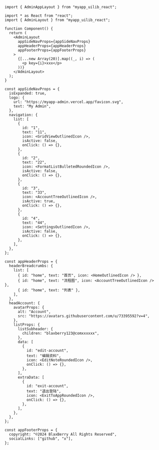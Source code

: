 
<Meta of={Stories} />

<Title>\<AdminAppLayout></Title>

```tsx
import { AdminAppLayout } from "myapp_uilib_react";
```

```tsx
import * as React from "react";
import { AdminLayout } from "myapp_uilib_react";

function Component() {
  return (
    <AdminLayout
      appSideNavProps={appSideNavProps}
      appHeaderProps={appHeaderProps}
      appFooterProps={appFooterProps}
    >
      {[...new Array(20)].map((_, i) => (
        <p key={i}>xxx</p>
      ))}
    </AdminLayout>
  );
}

const appSideNavProps = {
  isExpanded: true,
  logo: {
    url: "https://myapp-admin.vercel.app/favicon.svg",
    text: "My Admin",
  },
  navigation: {
    list: [
      {
        id: "1",
        text: "11",
        icon: <GridViewOutlinedIcon />,
        isActive: false,
        onClick: () => {},
      },
      {
        id: "2",
        text: "22",
        icon: <FormatListBulletedRoundedIcon />,
        isActive: false,
        onClick: () => {},
      },
      {
        id: "3",
        text: "33",
        icon: <AccountTreeOutlinedIcon />,
        isActive: true,
        onClick: () => {},
      },
      {
        id: "4",
        text: "44",
        icon: <SettingsOutlinedIcon />,
        isActive: false,
        onClick: () => {},
      },
    ],
  },
};

const appHeaderProps = {
  headerBreadcrumbs: {
    list: [
      { id: "home", text: "首页", icon: <HomeOutlinedIcon /> },
      { id: "home", text: "流程图", icon: <AccountTreeOutlinedIcon /> },
      { id: "home", text: "列表" },
    ],
  },
  headAccount: {
    avatarProps: {
      alt: "Account",
      src: "https://avatars.githubusercontent.com/u/73395592?v=4",
    },
    listProps: {
      listSubheader: {
        children: "blaxberry123@comxxxxxx",
      },
      data: [
        {
          id: "edit-account",
          text: "编辑资料",
          icon: <EditNoteRoundedIcon />,
          onClick: () => {},
        },
      ],
      extraData: [
        {
          id: "exit-account",
          text: "退出登陆",
          icon: <ExitToAppRoundedIcon />,
          onClick: () => {},
        },
      ],
    },
  },
};

const appFooterProps = {
  copyright: "©2024 BlaxBerry All Rights Reserved",
  socialLinks: ["github", "x"],
};
```
